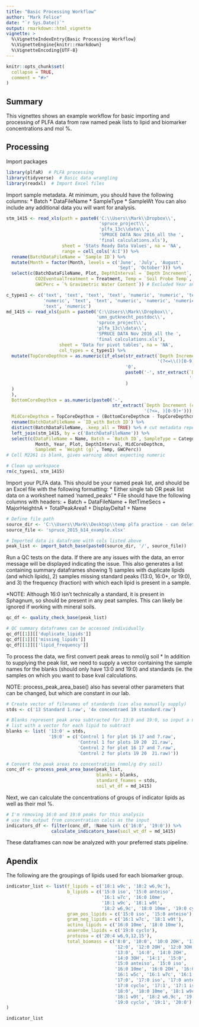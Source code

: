 ---
title: "Basic Processing Workflow"
author: "Mark Felice"
date: "`r Sys.Date()`"
output: rmarkdown::html_vignette
vignette: >
  %\VignetteIndexEntry{Basic Processing Workflow}
  %\VignetteEngine{knitr::rmarkdown}
  %\VignetteEncoding{UTF-8}
---

```{r setup, include = FALSE}
knitr::opts_chunk$set(
  collapse = TRUE,
  comment = "#>"
)
```
## Summary
This vignettes shows an example workflow for basic importing and processing of PLFA data from raw named peak lists to lipid and biomarker concentrations and mol %.

## Processing
Import packages
```{r, echo = T, results = 'hide', message = F}
library(plfaR)  # PLFA processing
library(tidyverse)  # Basic data wrangling
library(readxl)  # Import Excel files
```

Import sample metadata. At minimum, you should have the following columns:
* Batch
* DataFileName
* SampleType
* SampleWt
You can also include any additional data you will want for analysis.
```{r}
stm_1415 <- read_xls(path = paste0('C:\\Users\\Mark\\Dropbox\\',                                                                          'umn_gutknecht_postdoc\\',
                                   'spruce_project\\', 
                                   'plfa_13c\\data\\',
                                   'SPRUCE DATA Nov 2016_all the ',
                                   'final calculations.xls'), 
                     sheet = 'Stats Ready Data Values', na = 'NA',
                     range = cell_cols('A:I')) %>%
  rename(BatchDataFileName = `Sample ID`) %>%
  mutate(Month = factor(Month, levels = c('June', 'July', 'August', 
                                          'Sept', 'October'))) %>%
  select(c(BatchDataFileName, Plot, DepthInterval = `Depth Increment`, 
           CO2EventualTreatment = Treatment, Temp = `Soil Probe Temp`, 
           GWCPerc = `% Gravimetric Water Content`)) # Excluded Year and Month to avoid dups in merge

c_types1 <- c('text', 'text', 'text', 'text', 'numeric', 'numeric', 'text', 
              'numeric', 'text', 'text', 'numeric', 'numeric', 'numeric',
              'text', 'numeric')
md_1415 <- read_xls(path = paste0('C:\\Users\\Mark\\Dropbox\\',
                                  'umn_gutknecht_postdoc\\',
                                  'spruce_project\\', 
                                  'plfa_13c\\data\\',
                                  'SPRUCE DATA Nov 2016_all the ',
                                  'final calculations.xls'), 
                    sheet = 'Data for pivot tables', na = 'NA',
                    col_types = c_types1) %>%
  mutate(TopCoreDepthcm = as.numeric(if_else(str_extract(`Depth Increment (cm)`, 
                                                         '(?<=\\()[0-9]+') == '1', 
                                             '0', 
                                             paste0('-', str_extract(`Depth Increment (cm)`, 
                                                                     '(?<=\\()[0-9]+')
                                             )
  )
  ),
  BottomCoreDepthcm = as.numeric(paste0('-', 
                                        str_extract(`Depth Increment (cm)`, 
                                                    '(?<=, )[0-9]+'))),
  MidCoreDepthcm = TopCoreDepthcm + (BottomCoreDepthcm - TopCoreDepthcm)/2) %>%
  rename(BatchDataFileName = `ID_with Batch ID`) %>%
  distinct(BatchDataFileName, .keep_all = TRUE) %>% # cut metadata repeated for each biomarker
  left_join(stm_1415, by = c('BatchDataFileName')) %>%
  select(c(DataFileName = Name, Batch = `Batch ID`, SampleType = Category, 
           Month, Year, Plot, DepthInterval, MidCoreDepthcm, 
           SampleWt = `Weight (g)`, Temp, GWCPerc))
# Cell M2261 is blank, gives warning about expecting numeric

# Clean up workspace
rm(c_types1, stm_1415)
```

Import your PLFA data. This should be your named peak list, and should be an Excel file with the following formatting:
* Either single tab OR peak list data on a worksheet named 'named_peaks'
* File should have the following columns with headers:
  + Batch
  + DataFileName
  + RetTimeSecs
  + MajorHeightnA
  + TotalPeakArea1
  + DisplayDelta1
  + Name

```{r}
# Define file path
source_dir <- 'C:\\Users\\Mark\\Desktop\\temp plfa practice - can delete whenever'  
source_file <- 'spruce_2015_b14_example.xlsx'

# Imported data is dataframe with cols listed above
peak_list <- import_batch_base(paste0(source_dir, '/', source_file))
```

Run a QC tests on the data. If there are any issues with the data, an error message will be displayed indicating the issue. This also generates a list containing summary dataframes showing 1) samples with duplicate lipids (and which lipids), 2) samples missing standard peaks (13:0, 16:0*, or 19:0), and 3) the frequency (fraction) with which each lipid is present in a sample.

*NOTE: Although 16:0 isn't technically a standard, it is present in Sphagnum, so should be present in any peat samples. This can likely be ignored if working with mineral soils.
```{r}
qc_df <- quality_check_base(peak_list)
```

```{r, echo = T, results = 'hide', message = F}
# QC summary dataframes can be accessed individually
qc_df[[1]][['duplicate_lipids']]
qc_df[[1]][['missing_lipids']]
qc_df[[1]][['lipid_frequency']]
```

To process the data, we first convert peak areas to nmol/g soil
* In addition to supplying the peak list, we need to supply a vector containing the sample names for the blanks (should only have 13:0 and 19:0) and standards (ie. the samples on which you want to base kval calculations.

NOTE: process_peak_area_base() also has several other parameters that can be changed, but which are constant in our lab.
```{r}
# Create vector of filenames of standards (can also manually supply)
stds <- c('13 Standard 1.raw', '4x concentraed 19 standard.raw')

# Blanks represent peak area subtracted for 13:0 and 19:0, so input a named 
# list with a vector for each lipid to subtract
blanks <- list( '13:0' = stds,
                '19:0' = c('Control 1 for plot 16 17 and 7.raw',
                           'Control 1 for plots 19 20  21.raw',
                           'Control 2 for plot 16 17 and 7.raw',
                           'Control 2 for plots 19 20  21.raw)'))

# Convert the peak areas to concentration (nmol/g dry soil)
conc_df <- process_peak_area_base(peak_list, 
                                  blanks = blanks, 
                                  standard_fnames = stds,
                                  soil_wt_df = md_1415)
```

Next, we can calculate the concentrations of groups of indicator lipids as well as their mol %.
```{r}
# I'm removing 16:0 and 19:0 peaks for this analysis
# use the output from concentration calcs as the input
indicators_df <- filter(conc_df, !Name %in% c('16:0', '19:0')) %>%
                 calculate_indicators_base(soil_wt_df = md_1415)

```

These dataframes can now be analyzed with your preferred stats pipeline.

## Apendix
The following are the groupings of lipids used for each biomarker group.
```{r, echo = F}
indicator_list <- list(f_lipids = c('18:1 w9c', '18:2 w6,9c'),
                       b_lipids = c('15:0 iso', '15:0 anteiso',
                                    '16:1 w7c', '16:0 10me',
                                    '18:1 w9c', '18:1 w9t',
                                    '18:2 w6,9c', '18:0 10me', '19:0 cyclo'),
                       gram_pos_lipids = c('15:0 iso', '15:0 anteiso'),
                       gram_neg_lipids = c('16:1 w7c', '18:1 w9t'),
                       actino_lipids = c('16:0 10me', '18:0 10me'),
                       anaerobe_lipids = c('19:0 cyclo'),
                       protozoa = c('20:4 w6,9,12,15'),
                       total_biomass = c('8:0', '10:0', '10:0 2OH', '11:0',
                                         '12:0', '12:0 2OH', '12:0 3OH',
                                         '13:0', '14:0', '14:0 2OH',
                                         '14:0 3OH', '14:1', '15:0',
                                         '15:0 anteiso', '15:0 iso',
                                         '16:0 10me', '16:0 2OH', '16:0 iso',
                                         '16:1 w5c', '16:1 w7c', '16:1 w9c',
                                         '17:0', '17:0 iso', '17:0 anteiso',
                                         '17:0 cyclo', '17:1', '17:1 iso',
                                         '18:0', '18:0 10me', '18:1 w9c',
                                         '18:1 w9t', '18:2 w6,9c', '19:0',
                                         '19:0 cyclo', '19:1', '20:0')
)

indicator_list
```
